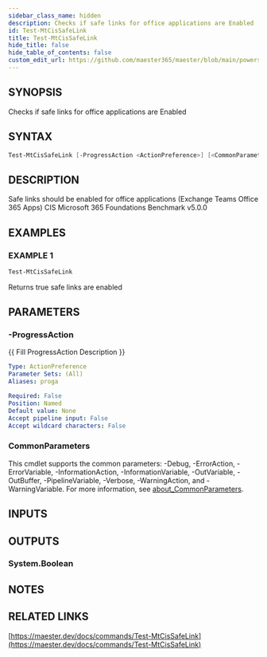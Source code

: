 ```yaml
---
sidebar_class_name: hidden
description: Checks if safe links for office applications are Enabled
id: Test-MtCisSafeLink
title: Test-MtCisSafeLink
hide_title: false
hide_table_of_contents: false
custom_edit_url: https://github.com/maester365/maester/blob/main/powershell/public/Test-MtCisSafeLink.ps1
---
```


## SYNOPSIS

Checks if safe links for office applications are Enabled

## SYNTAX

```powershell
Test-MtCisSafeLink [-ProgressAction <ActionPreference>] [<CommonParameters>]
```

## DESCRIPTION

Safe links should be enabled for office applications (Exchange Teams Office 365 Apps)
CIS Microsoft 365 Foundations Benchmark v5.0.0

## EXAMPLES

### EXAMPLE 1

```powershell
Test-MtCisSafeLink
```

Returns true safe links are enabled

## PARAMETERS

### -ProgressAction

\{\{ Fill ProgressAction Description \}\}

```yaml
Type: ActionPreference
Parameter Sets: (All)
Aliases: proga

Required: False
Position: Named
Default value: None
Accept pipeline input: False
Accept wildcard characters: False
```

### CommonParameters

This cmdlet supports the common parameters: -Debug, -ErrorAction, -ErrorVariable, -InformationAction, -InformationVariable, -OutVariable, -OutBuffer, -PipelineVariable, -Verbose, -WarningAction, and -WarningVariable. For more information, see [about_CommonParameters](http://go.microsoft.com/fwlink/?LinkID=113216).

## INPUTS

## OUTPUTS

### System.Boolean

## NOTES

## RELATED LINKS

[https://maester.dev/docs/commands/Test-MtCisSafeLink](https://maester.dev/docs/commands/Test-MtCisSafeLink)
